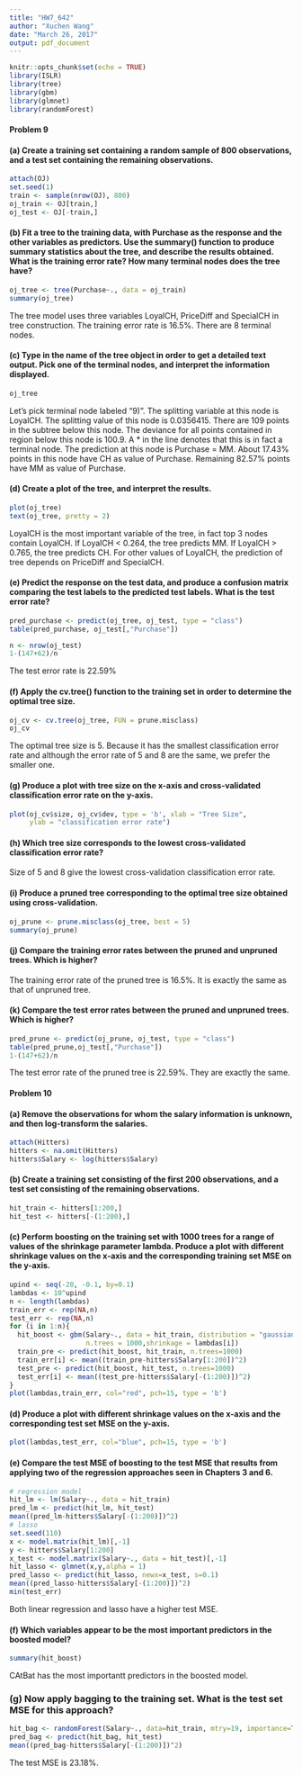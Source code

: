 ```yaml
---
title: "HW7_642"
author: "Xuchen Wang"
date: "March 26, 2017"
output: pdf_document
---
```


```r
knitr::opts_chunk$set(echo = TRUE)
library(ISLR)
library(tree)
library(gbm)
library(glmnet)
library(randomForest)
```

#### Problem 9 
#### (a) Create a training set containing a random sample of 800 observations, and a test set containing the remaining observations.
```r
attach(OJ)
set.seed(1)
train <- sample(nrow(OJ), 800)
oj_train <- OJ[train,]
oj_test <- OJ[-train,]
```

#### (b) Fit a tree to the training data, with Purchase as the response and the other variables as predictors. Use the summary() function to produce summary statistics about the tree, and describe the results obtained. What is the training error rate? How many terminal nodes does the tree have?
```r
oj_tree <- tree(Purchase~., data = oj_train)
summary(oj_tree)
```

The tree model uses three variables LoyalCH, PriceDiff and SpecialCH in tree construction. The training error rate is 16.5%. There are 8 terminal nodes.

#### (c) Type in the name of the tree object in order to get a detailed text output. Pick one of the terminal nodes, and interpret the information displayed.
```r
oj_tree
```

Let's pick terminal node labeled “9)”. The splitting variable at this node is LoyalCH. The splitting value of this node is 0.0356415. There are 109 points in the subtree below this node. The deviance for all points contained in region below this node is 100.9. A * in the line denotes that this is in fact a terminal node. The prediction at this node is Purchase = MM. About 17.43% points in this node have CH as value of Purchase. Remaining 82.57% points have MM as value of Purchase.

#### (d) Create a plot of the tree, and interpret the results.
```r
plot(oj_tree)
text(oj_tree, pretty = 2)
```

LoyalCH is the most important variable of the tree, in fact top 3 nodes contain LoyalCH. If LoyalCH < 0.264, the tree predicts MM. If LoyalCH > 0.765, the tree predicts CH. For other values of LoyalCH, the prediction of tree depends on PriceDiff and SpecialCH.

#### (e) Predict the response on the test data, and produce a confusion matrix comparing the test labels to the predicted test labels. What is the test error rate?
```r
pred_purchase <- predict(oj_tree, oj_test, type = "class")
table(pred_purchase, oj_test[,"Purchase"])
```

```r
n <- nrow(oj_test)
1-(147+62)/n
```

The test error rate is 22.59%

#### (f) Apply the cv.tree() function to the training set in order to determine the optimal tree size.
```r
oj_cv <- cv.tree(oj_tree, FUN = prune.misclass)
oj_cv
```

The optimal tree size is 5. Because it has the smallest classification error rate and although the error rate of 5 and 8 are the same, we prefer the smaller one.

#### (g) Produce a plot with tree size on the x-axis and cross-validated classification error rate on the y-axis.
```r
plot(oj_cv$size, oj_cv$dev, type = 'b', xlab = "Tree Size", 
     ylab = "classification error rate")
```

#### (h) Which tree size corresponds to the lowest cross-validated classification error rate?
Size of 5 and 8 give the lowest cross-validation classification error rate.

#### (i) Produce a pruned tree corresponding to the optimal tree size obtained using cross-validation.
```r
oj_prune <- prune.misclass(oj_tree, best = 5)
summary(oj_prune)
```

#### (j) Compare the training error rates between the pruned and unpruned trees. Which is higher?
The training error rate of the pruned tree is 16.5%. It is exactly the same as that of unpruned tree.

#### (k) Compare the test error rates between the pruned and unpruned trees. Which is higher?
```r
pred_prune <- predict(oj_prune, oj_test, type = "class")
table(pred_prune,oj_test[,"Purchase"])
1-(147+62)/n
```

The test error rate of the pruned tree is 22.59%. They are exactly the same.


#### Problem 10
#### (a) Remove the observations for whom the salary information is unknown, and then log-transform the salaries.
```r
attach(Hitters)
hitters <- na.omit(Hitters)
hitters$Salary <- log(hitters$Salary)
```

#### (b) Create a training set consisting of the first 200 observations, and a test set consisting of the remaining observations.
```r
hit_train <- hitters[1:200,]
hit_test <- hitters[-(1:200),]
```

#### (c) Perform boosting on the training set with 1000 trees for a range of values of the shrinkage parameter lambda. Produce a plot with different shrinkage values on the x-axis and the corresponding training set MSE on the y-axis.
```r
upind <- seq(-20, -0.1, by=0.1)
lambdas <- 10^upind
n <- length(lambdas)
train_err <- rep(NA,n)
test_err <- rep(NA,n)
for (i in 1:n){
  hit_boost <- gbm(Salary~., data = hit_train, distribution = "gaussian", 
                   n.trees = 1000,shrinkage = lambdas[i])
  train_pre <- predict(hit_boost, hit_train, n.trees=1000)
  train_err[i] <- mean((train_pre-hitters$Salary[1:200])^2)
  test_pre <- predict(hit_boost, hit_test, n.trees=1000)
  test_err[i] <- mean((test_pre-hitters$Salary[-(1:200)])^2)
}
plot(lambdas,train_err, col="red", pch=15, type = 'b')
```

#### (d) Produce a plot with different shrinkage values on the x-axis and the corresponding test set MSE on the y-axis.
```r
plot(lambdas,test_err, col="blue", pch=15, type = 'b')
```

#### (e) Compare the test MSE of boosting to the test MSE that results from applying two of the regression approaches seen in Chapters 3 and 6.
```r
# regression model
hit_lm <- lm(Salary~., data = hit_train)
pred_lm <- predict(hit_lm, hit_test)
mean((pred_lm-hitters$Salary[-(1:200)])^2)
# lasso
set.seed(110)
x <- model.matrix(hit_lm)[,-1]
y <- hitters$Salary[1:200]
x_test <- model.matrix(Salary~., data = hit_test)[,-1]
hit_lasso <- glmnet(x,y,alpha = 1)
pred_lasso <- predict(hit_lasso, newx=x_test, s=0.1)
mean((pred_lasso-hitters$Salary[-(1:200)])^2)
min(test_err)
```

Both linear regression and lasso have a higher test MSE.

#### (f) Which variables appear to be the most important predictors in the boosted model?
```r
summary(hit_boost)
```
CAtBat has the most importantt predictors in the boosted model.

### (g) Now apply bagging to the training set. What is the test set MSE for this approach?
```r
hit_bag <- randomForest(Salary~., data=hit_train, mtry=19, importance=T)
pred_bag <- predict(hit_bag, hit_test)
mean((pred_bag-hitters$Salary[-(1:200)])^2)
```

The test MSE is 23.18%.














